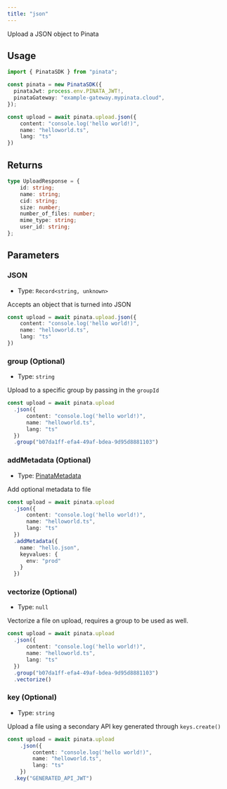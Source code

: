 ```yaml
---
title: "json"
---
```


Upload a JSON object to Pinata

## Usage

```typescript
import { PinataSDK } from "pinata";

const pinata = new PinataSDK({
  pinataJwt: process.env.PINATA_JWT!,
  pinataGateway: "example-gateway.mypinata.cloud",
});

const upload = await pinata.upload.json({
    content: "console.log('hello world!)",
    name: "helloworld.ts",
    lang: "ts"
})
```

## Returns

```typescript
type UploadResponse = {
	id: string;
	name: string;
	cid: string;
	size: number;
	number_of_files: number;
	mime_type: string;
	user_id: string;
};
```

## Parameters

### JSON

- Type: `Record<string, unknown>`

Accepts an object that is turned into JSON

```typescript
const upload = await pinata.upload.json({
    content: "console.log('hello world!)",
    name: "helloworld.ts",
    lang: "ts"
})
```

### group (Optional)

- Type: `string`

Upload to a specific group by passing in the `groupId`

```typescript {7}
const upload = await pinata.upload
  .json({
      content: "console.log('hello world!)",
      name: "helloworld.ts",
      lang: "ts"
  })
  .group("b07da1ff-efa4-49af-bdea-9d95d8881103")
```

### addMetadata (Optional)

- Type: [PinataMetadata](../types#pinatametadata)

Add optional metadata to file

```typescript {7-12}
const upload = await pinata.upload
  .json({
      content: "console.log('hello world!)",
      name: "helloworld.ts",
      lang: "ts"
  })
  .addMetadata({
    name: "hello.json",
    keyvalues: {
      env: "prod"
    }
  })
```

### vectorize (Optional)

- Type: `null`

Vectorize a file on upload, requires a group to be used as well.

```typescript {8}
const upload = await pinata.upload
  .json({
      content: "console.log('hello world!)",
      name: "helloworld.ts",
      lang: "ts"
  })
  .group("b07da1ff-efa4-49af-bdea-9d95d8881103")
  .vectorize()
```

### key (Optional)

- Type: `string`

Upload a file using a secondary API key generated through `keys.create()`

```typescript {7}
const upload = await pinata.upload
    .json({
        content: "console.log('hello world!)",
        name: "helloworld.ts",
        lang: "ts"
    })
  .key("GENERATED_API_JWT")
```
